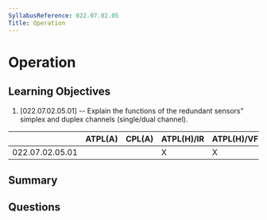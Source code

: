 ```yaml
---
SyllabusReference: 022.07.02.05
Title: Operation
---
```


# Operation

## Learning Objectives

1. [022.07.02.05.01] -- Explain the functions of the redundant sensors" simplex
   and duplex channels (single/dual channel).

|                 | ATPL(A) | CPL(A) | ATPL(H)/IR | ATPL(H)/VFR | CPL(H) | IR  | CBIR(A) |
| --------------- | ------- | ------ | ---------- | ----------- | ------ | --- | ------- |
| 022.07.02.05.01 |         |        | X          | X           | X      |     |         |

## Summary

## Questions
